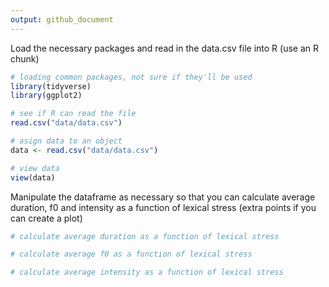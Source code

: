 ```yaml
---
output: github_document
---
```


Load the necessary packages and read in the data.csv file into R (use an R chunk)

```r
# loading common packages, not sure if they'll be used
library(tidyverse)
library(ggplot2)

# see if R can read the file
read.csv("data/data.csv")

# asign data to an object
data <- read.csv("data/data.csv")

# view data
view(data)
```

Manipulate the dataframe as necessary so that you can calculate average duration, f0 and intensity as a function of lexical stress (extra points if you can create a plot)

```r
# calculate average duration as a function of lexical stress

# calculate average f0 as a function of lexical stress

# calculate average intensity as a function of lexical stress
```

